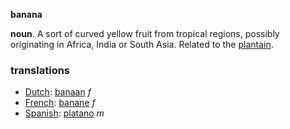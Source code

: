 '''banana'''

'''noun'''. A sort of curved yellow fruit from tropical regions, possibly originating in Africa, India or South Asia. Related to the [[plantain]].

===translations===

*[[Dutch]]: [[banaan]] ''f''
*[[French]]: [[banane]] ''f''
*[[Spanish]]: [[platano]] ''m''
